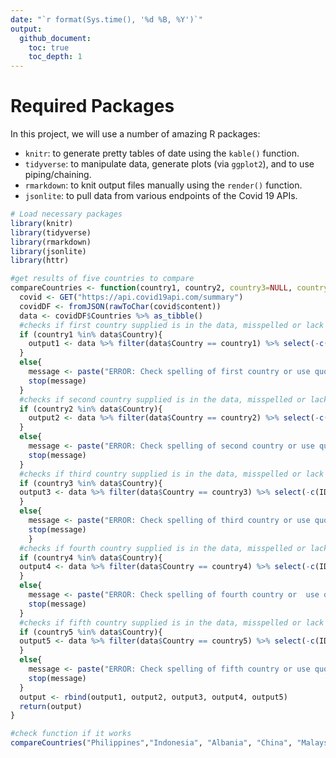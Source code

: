 ```yaml
---
date: "`r format(Sys.time(), '%d %B, %Y')`"
output:
  github_document:
    toc: true
    toc_depth: 1
---
```


# Required Packages
In this project, we will use a number of amazing R packages:

  * `knitr`: to generate pretty tables of date using the `kable()` function.  
  * `tidyverse`: to manipulate data, generate plots (via `ggplot2`), and to use piping/chaining.  
  * `rmarkdown`: to knit output files manually using the `render()` function.  
  * `jsonlite`: to pull data from various endpoints of the Covid 19 APIs.
  
```r
# Load necessary packages
library(knitr)
library(tidyverse)
library(rmarkdown)
library(jsonlite)
library(httr)
```


```r
#get results of five countries to compare
compareCountries <- function(country1, country2, country3=NULL, country4=NULL, country5=NULL){
  covid <- GET("https://api.covid19api.com/summary")
  covidDF <- fromJSON(rawToChar(covid$content))
  data <- covidDF$Countries %>% as_tibble()
  #checks if first country supplied is in the data, misspelled or lack quotation marks
  if (country1 %in% data$Country){
    output1 <- data %>% filter(data$Country == country1) %>% select(-c(ID,Slug, Premium))
  }
  else{
    message <- paste("ERROR: Check spelling of first country or use quotation marks.")
    stop(message)
  }
  #checks if second country supplied is in the data, misspelled or lack quotation marks
  if (country2 %in% data$Country){
    output2 <- data %>% filter(data$Country == country2) %>% select(-c(ID,Slug, Premium))
  }
  else{
    message <- paste("ERROR: Check spelling of second country or use quotation marks.")
    stop(message)
  }
  #checks if third country supplied is in the data, misspelled or lack quotation marks
  if (country3 %in% data$Country){
  output3 <- data %>% filter(data$Country == country3) %>% select(-c(ID,Slug, Premium))
  }
  else{
    message <- paste("ERROR: Check spelling of third country or use quotation marks.")
    stop(message)
    }
  #checks if fourth country supplied is in the data, misspelled or lack quotation marks  
  if (country4 %in% data$Country){
  output4 <- data %>% filter(data$Country == country4) %>% select(-c(ID,Slug, Premium))
  }
  else{
    message <- paste("ERROR: Check spelling of fourth country or  use quotation marks.")
    stop(message)
  }
  #checks if fifth country supplied is in the data, misspelled or lack quotation marks  
  if (country5 %in% data$Country){
  output5 <- data %>% filter(data$Country == country5) %>% select(-c(ID,Slug, Premium))
  }
  else{
    message <- paste("ERROR: Check spelling of fifth country or use quotation marks.")
    stop(message)
  }
  output <- rbind(output1, output2, output3, output4, output5)
  return(output)
}

#check function if it works
compareCountries("Philippines","Indonesia", "Albania", "China", "Malaysia")

```


